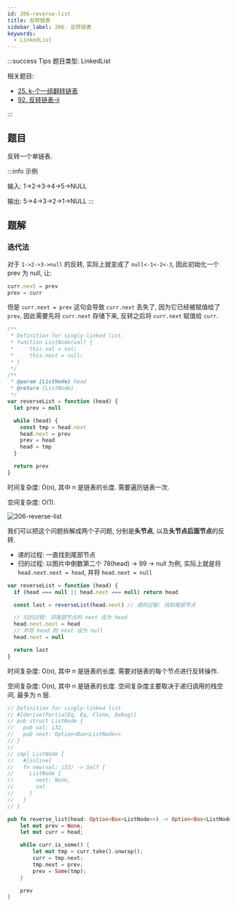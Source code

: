 ```yaml
---
id: 206-reverse-list
title: 反转链表
sidebar_label: 206. 反转链表
keywords:
  - LinkedList
---
```


:::success Tips
题目类型: LinkedList

相关题目:

- [25. k-个一组翻转链表](/leetcode/hard/25-reverse-k-group)
- [92. 反转链表-ii](/leetcode/medium/92-reverse-between)

:::

## 题目

反转一个单链表.

:::info 示例

输入: 1->2->3->4->5->NULL

输出: 5->4->3->2->1->NULL
:::

## 题解

### 迭代法

对于 `1->2->3->null` 的反转, 实际上就变成了 `null<-1<-2<-3`, 因此初始化一个 prev 为 null, 让:

```ts
curr.next = prev
prev = curr
```

但是 `curr.next = prev` 这句会导致 `curr.next` 丢失了, 因为它已经被赋值给了 `prev`, 因此需要先将 `curr.next` 存储下来, 反转之后将 `curr.next` 赋值给 `curr`.


<Tabs>
  <TabItem value="JavaScript - 迭代" label="JavaScript - 迭代" default>

```ts
/**
 * Definition for singly-linked list.
 * function ListNode(val) {
 *     this.val = val;
 *     this.next = null;
 * }
 */
/**
 * @param {ListNode} head
 * @return {ListNode}
 */
var reverseList = function (head) {
  let prev = null

  while (head) {
    const tmp = head.next
    head.next = prev
    prev = head
    head = tmp
  }

  return prev
}
```

时间复杂度: O(n), 其中 n 是链表的长度. 需要遍历链表一次.

空间复杂度: O(1).

</TabItem>
<TabItem value="JavaScript - 递归" label="JavaScript - 递归">

![206-reverse-list](../../static/img/206-reverse-list.png)

我们可以把这个问题拆解成两个子问题, 分别是**头节点**, 以及**头节点后面节点**的反转.

- 递的过程: 一直找到尾部节点
- 归的过程: 以图片中倒数第二个 78(head) -> 99 -> null 为例, 实际上就是将 `head.next.next = head`, 并将 `head.next = null`

```ts
var reverseList = function (head) {
  if (head === null || head.next === null) return head

  const last = reverseList(head.next) // 递的过程: 找到尾部节点

  // 归的过程: 将尾部节点的 next 设为 head
  head.next.next = head
  // 并将 head 的 next 设为 null
  head.next = null

  return last
}
```

时间复杂度: O(n), 其中 n 是链表的长度. 需要对链表的每个节点进行反转操作.

空间复杂度: O(n), 其中 n 是链表的长度. 空间复杂度主要取决于递归调用的栈空间, 最多为 n 层.

</TabItem>
<TabItem value="Rust" label="Rust">

```rust
// Definition for singly-linked list.
// #[derive(PartialEq, Eq, Clone, Debug)]
// pub struct ListNode {
//   pub val: i32,
//   pub next: Option<Box<ListNode>>
// }
//
// impl ListNode {
//   #[inline]
//   fn new(val: i32) -> Self {
//     ListNode {
//       next: None,
//       val
//     }
//   }
// }

pub fn reverse_list(head: Option<Box<ListNode>>) -> Option<Box<ListNode>> {
    let mut prev = None;
    let mut curr = head;

    while curr.is_some() {
        let mut tmp = curr.take().unwrap();
        curr = tmp.next;
        tmp.next = prev;
        prev = Some(tmp);
    }

    prev
}
```

</TabItem>
</Tabs>
